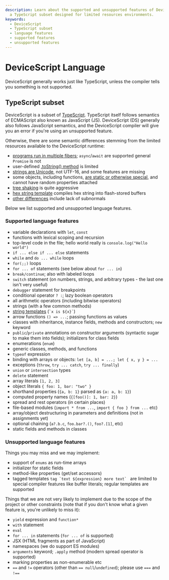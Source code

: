 ```yaml
---
description: Learn about the supported and unsupported features of DeviceScript,
  a TypeScript subset designed for limited resources environments.
keywords:
  - DeviceScript
  - TypeScript subset
  - language features
  - supported features
  - unsupported features
---
```

# DeviceScript Language

DeviceScript generally works just like TypeScript, unless the compiler tells you something is not supported.

## TypeScript subset

DeviceScript is a subset of [TypeScript](https://www.typescriptlang.org).
TypeScript itself follows semantics of ECMAScript also known as JavaScript (JS).
DeviceScript (DS) generally also follows JavaScript semantics, and the DeviceScript compiler
will give you an error if you're using an unsupported feature.

Otherwise, there are some semantic differences stemming from the limited
resources available to the DeviceScript runtime:

-   [programs run in multiple fibers](/language/async); `async`/`await` are supported general `Promise` is not
-   user-defined [.toString() method](/language/tostring) is limited
-   [strings are Unicode](/language/strings), not UTF-16, and some features are missing
-   some objects, including functions, [are static or otherwise special](/language/special), and cannot have random properties attached
-   [tree shaking](/language/tree-shaking) is quite aggressive
-   [hex string template](/language/hex) compiles hex string into flash-stored buffers
-   [other differences](/language/devicescript-vs-javascript) include lack of subnormals

Below we list supported and unsupported language features.

### Supported language features

-   variable declarations with `let`, `const`
-   functions with lexical scoping and recursion
-   top-level code in the file; hello world really is `console.log("Hello world")`
-   `if ... else if ... else` statements
-   `while` and `do ... while` loops
-   `for(;;)` loops
-   `for ... of` statements (see below about `for ... in`)
-   `break/continue`; also with labeled loops
-   `switch` statement (on numbers, strings, and arbitrary types - the last one isn't very useful)
-   `debugger` statement for breakpoints
-   conditional operator `? :`; lazy boolean operators
-   all arithmetic operators (including bitwise operators)
-   strings (with a few common methods)
-   [string templates](https://developer.mozilla.org/en-US/docs/Web/JavaScript/Reference/Template_literals) (`` `x is ${x}` ``)
-   arrow functions `() => ...`; passing functions as values
-   classes with inheritance, instance fields, methods and constructors; `new` keyword
-   `public`/`private` annotations on constructor arguments (syntactic sugar to make them into fields); initializers for class fields
-   enumerations (`enum`)
-   generic classes, methods, and functions
-   `typeof` expression
-   binding with arrays or objects: `let [a, b] = ...; let { x, y } = ...`
-   exceptions (`throw`, `try ... catch`, `try ... finally`)
-   `union` or `intersection` types
-   `delete` statement
-   array literals `[1, 2, 3]`
-   object literals `{ foo: 1, bar: "two" }`
-   shorthand properties (`{a, b: 1}` parsed as `{a: a, b: 1}`)
-   computed property names (`{[foo()]: 1, bar: 2}`)
-   spread and rest operators (in certain places)
-   file-based modules (`import * from ...`, `import { foo } from ...` etc)
-   array/object destructuring in parameters and definitions (not in assignments yet)
-   optional chaining (`a?.b.c`, `foo.bar?.()`, `foo?.[1]`, etc)
-   static fields and methods in classes

### Unsupported language features

Things you may miss and we may implement:

-   support of `enums` as run-time arrays
-   initializer for static fields
-   method-like properties (get/set accessors)
-   tagged templates `` tag `text ${expression} more text`  `` are limited to special compiler features
    like buffer literals; regular templates are supported

Things that we are not very likely to implement due to the scope of the project
or other constraints (note that if you don't know what a given feature is, you're
unlikely to miss it):

-   `yield` expression and `function*`
-   `with` statement
-   `eval`
-   `for ... in` statements (`for ... of` is supported)
-   JSX (HTML fragments as part of JavaScript)
-   namespaces (we do support ES modules)
-   `arguments` keyword; `.apply` method (modern spread operator is supported)
-   marking properties as non-enumerable etc
-   `==` and `!=` operators (other than `== null`/`undefined`); please use `===` and `!==`

